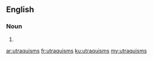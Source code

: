 ==English==

===Noun===
{{head|en|plural}}

# {{plural of|utraquism|lang=en|nocat=1}}

[[ar:utraquisms]]
[[fr:utraquisms]]
[[ku:utraquisms]]
[[my:utraquisms]]
